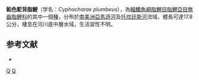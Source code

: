 {{Speciesbox 
| taxon = Cyphocharax plumbeus
| status = NE
| status_system = IUCN3.1
| authority = [[Eigenmann|Eigenmann]] & [[Eigenmann|Eigenmann]], 1889
| synonyms = *''Curimatus plumbeus''<br /><small>Eigenmann & Eigenmann, 1889</small>
*''Curimata plumbea''<br /><small>Eigenmann & Eigenmann, 1889</small>
*''Curimatorbis plumbeus''<br /><small>Eigenmann & Eigenmann, 1889</small>
}}
'''鉛色駝背脂鯉'''（学名：''Cyphocharax plumbeus''），為[[輻鰭魚綱|輻鰭魚綱]][[脂鯉目|脂鯉目]][[脂鯉亞目|脂鯉亞目]][[無齒脂鯉科|無齒脂鯉科]]的其中一個[[種|種]]，分布於[[南美洲|南美洲]][[亞馬遜河|亞馬遜河]]及[[托坎廷斯河|托坎廷斯河]]流域，體長可達17.8公分，棲息在河川底中層水域，生活習性不明。

==参考文献==
{{refbegin}}
*{{FishBase_species|genus=Cyphocharax|species=plumbeus|year=2013|month=8}}
{{refend}}
{{Taxonbar|from=Q5538177}}

[[Category:駝背脂鯉屬|Q]]
[[Category:1889年描述的鱼类|Q]]


{{魚類小作品}}